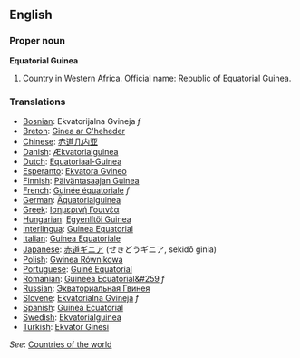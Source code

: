 ==English==

===Proper noun===
'''Equatorial Guinea'''
{{wikipedia}}
# Country in Western Africa. Official name: Republic of Equatorial Guinea.
===Translations===
*[[Bosnian]]: Ekvatorijalna Gvineja ''f''
*[[Breton]]: [[Ginea ar C'heheder]]
*[[Chinese]]: [[赤道几内亚]]
*[[Danish]]: [[Ækvatorialguinea]]
*[[Dutch]]: [[Equatoriaal-Guinea]]
*[[Esperanto]]: [[Ekvatora Gvineo]]
*[[Finnish]]: [[Päiväntasaajan Guinea]]
*[[French]]: [[Guinée équatoriale]] ''f''
*[[German]]: [[Äquatorialguinea]]
*[[Greek]]: [[Ισημερινή Γουινέα]]
*[[Hungarian]]: [[Egyenlítői Guinea]]
*[[Interlingua]]: [[Guinea Equatorial]]
*[[Italian]]: [[Guinea Equatoriale]]
*[[Japanese]]: [[赤道ギニア]] (せきどうギニア, sekidō ginia)
*[[Polish]]: [[Gwinea Równikowa]]
*[[Portuguese]]: [[Guiné Equatorial]]
*[[Romanian]]: [[Guineea Ecuatorial&#259]] ''f''
*[[Russian]]: [[Экваториальная Гвинея]]
*[[Slovene]]: [[Ekvatorialna Gvineja]] ''f''
*[[Spanish]]: [[Guinea Ecuatorial]]
*[[Swedish]]: [[Ekvatorialguinea]]
*[[Turkish]]: [[Ekvator Ginesi]]

''See'': [[Countries of the world]]